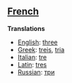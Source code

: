 ==[[French]]==

'''Translations'''

*[[English]]: [[three]]
*[[Greek]]: [[treis]], [[tria]]
*[[Italian]]: [[tre]]
*[[Latin]]: [[tres]]
*[[Russian]]: [[три]]